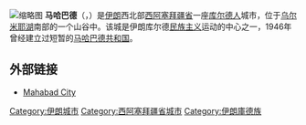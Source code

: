 {{unreferenced|time=2018-10-29T13:01:51+00:00}}
{{Infobox settlement
|official_name = 马哈巴德
|native_name = 
|image_skyline = 
|imagesize = 
|image_caption = 
|image_flag = 
|image_seal = 
|image_map = 
|map_caption = 
|pushpin_map = Iran
|pushpin_label_position =bottom
|pushpin_mapsize        = 300
|pushpin_map_caption    =于伊朗的位置
|coordinates_region = IR
|subdivision_type = [[国家|国家]]
|subdivision_type1 = [[伊朗省份|省]]
|subdivision_name = [[Image:Flag_of_Iran.svg|25px]] [[伊朗|伊朗]]
|subdivision_name1 = [[西阿塞拜疆省|西阿塞拜疆省]]
|subdivision_type2 = 
|subdivision_name2 = 
|established_title = 
|established_date =
|government_type = 
|leader_title = 
|leader_name = 
|area_magnitude = 
|area_total_sq_mi =
|area_total_km2 = 
|area_land_sq_mi =
|area_land_km2 = 
|area_urban_sq_mi = 
|area_urban_km2 = 
|area_metro_km2 = 
|area_metro_sq_mi = 
|population_as_of=
|population_footnotes =
|population_total =  
|population_urban = 
|population_metro =
|population_density_sq_mi = 
|population_density_km2 =
|timezone = 
|utc_offset = 
|timezone_DST =
|utc_offset_DST = 
|latd=36|latm=46|lats=|latNS=N
|longd=45|longm=43|longs=|longEW=E
|elevation_footnotes=
|elevation_m = 
|elevation_ft = 
|postal_code_type = 
|postal_code = 
|area_code = 
|website = 
|footnotes =
}}
[[File:Panoramic_view_of_Mahabad-19510105-نمایی_از_شهر_مهاباد-۱۳۳۷-۱۰-۱۵.jpg|缩略图]]
'''马哈巴德'''（{{lang-ku|پیرانشه‌هر و مه‌هاباد}}，{{lang-fa|پیرانشهر و مهاباد}}）是[[伊朗|伊朗]]西北部[[西阿塞拜疆省|西阿塞拜疆省]]一座[[库尔德人|库尔德人]]城市，位于[[乌尔米耶湖|乌尔米耶湖]]南部的一个山谷中。该城是伊朗库尔德[[民族主义|民族主义]]运动的中心之一，1946年曾经建立过短暂的[[马哈巴德共和国|马哈巴德共和国]]。
==外部链接==
* [http://www.MahabadCity.org Mahabad City]{{dead link|date=十一月 2017 |bot=InternetArchiveBot }}

[[Category:伊朗城市|Category:伊朗城市]]
[[Category:西阿塞拜疆省城市|Category:西阿塞拜疆省城市]]
[[Category:伊朗庫德族|Category:伊朗庫德族]]
